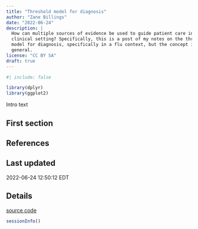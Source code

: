 ```yaml
---
title: "Threshold model for diagnosis"
author: "Zane Billings"
date: "2022-06-24"
description: |
  How can multiple sources of evidence be used to guide patient care in a
  clinical setting? Specifically, this is a post of my notes on the threshold
  model for diagnosis, specifically in a flu context, but the concept is more
  general.
license: "CC BY SA"
draft: true
---
```


```r
#| include: false

library(dplyr)
library(ggplot2)
```

Intro text

## First section

## References {.appendix}

::: {#refs}
:::

## Last updated {.appendix}
 
2022-06-24 12:50:12 EDT
 
## Details {.appendix}

[source code](https://github.com/wzbillings/zlog/tree/master/_posts/posts/Threshold-Dx-Flu/index.Rmd)

```r
sessionInfo()
```
